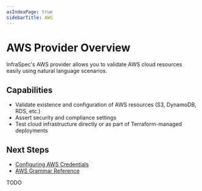 ```yaml
---
asIndexPage: true
sidebarTitle: AWS
---
```


# AWS Provider Overview

InfraSpec's AWS provider allows you to validate AWS cloud resources easily using natural language scenarios.

## Capabilities

- Validate existence and configuration of AWS resources (S3, DynamoDB, RDS, etc.)
- Assert security and compliance settings
- Test cloud infrastructure directly or as part of Terraform-managed deployments

## Next Steps

- [Configuring AWS Credentials](./configuring-aws)
- [AWS Grammar Reference](./grammar)

TODO
